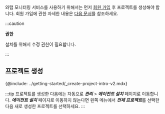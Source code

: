 와탭 모니터링 서비스를 사용하기 위해서는 먼저 [회원 가입](https://www.whatap.io/ko/signup/) 후 프로젝트를 생성해야 합니다. 회원 가입에 관한 자세한 내용은 [다음 문서](../account/account-manage)를 참조하세요.

:::caution

**권한**

설치를 위해서 수정 권한이 필요합니다.

:::

## 프로젝트 생성

{@include: ../getting-started/_create-project-intro-v2.mdx}

:::tip
프로젝트를 생성한 다음에는 자동으로 ***관리*** > ***에이전트 설치*** 페이지로 이동합니다. ***에이전트 설치*** 페이지로 이동하지 않는다면 왼쪽 메뉴에서 ***전체 프로젝트***를 선택한 다음 새로 생성한 프로젝트를 선택하세요.
:::